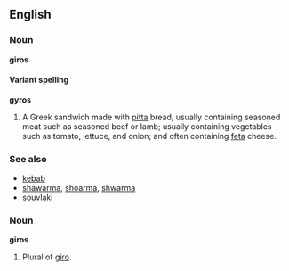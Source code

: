 ==English==
===Noun===
'''giros'''

====Variant spelling====
'''gyros'''

#A Greek sandwich made with [[pitta]] bread, usually containing seasoned meat such as seasoned beef or lamb; usually containing vegetables such as tomato, lettuce, and onion; and often containing [[feta]] cheese.

===See also===
*[[kebab]]
*[[shawarma]], [[shoarma]], [[shwarma]]
*[[souvlaki]]

===Noun===
'''giros'''

#Plural of [[giro]].